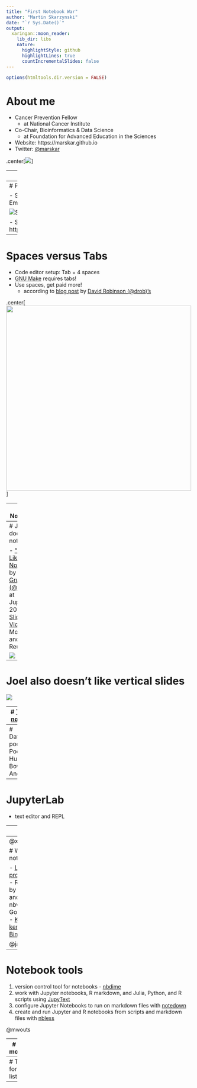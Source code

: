```yaml
---
title: "First Notebook War"
author: "Martin Skarzynski"
date: "`r Sys.Date()`"
output:
  xaringan::moon_reader:
    lib_dir: libs
    nature:
      highlightStyle: github
      highlightLines: true
      countIncrementalSlides: false
---
```


```r
options(htmltools.dir.version = FALSE)
```

# About me

- Cancer Prevention Fellow 
  - at National Cancer Institute
- Co-Chair, Bioinformatics & Data Science
  - at Foundation for Advanced Education in the Sciences
- Website: https://marskar.github.io
- Twitter: [@marskar](https://twitter.com/marskar)

.center[![](https://pbs.twimg.com/profile_images/1031975007214346245/vp0tsDy5_400x400.jpg)]

---
# About this talk

- The title: inspired by [a tweet](https://twitter.com/pgbovine/status/1034626381735317504) by [Philip Guo (@pgbovine)](https://twitter.com/pgbovine)

![tweet](1st-notebook-war-tweet.png)

---
# Previous conflicts

- Spaces versus Tabs
- Emacs versus Vim

![Silicon Valley GIF](silicon_valley_spaces_over_tabs_vim_over_emacs_by_digi_matrix-da824de.gif) 

- Source: https://goo.gl/images/U2KpcG

---
# Spaces versus Tabs

- Code editor setup: Tab = 4 spaces
- [GNU Make](https://www.gnu.org/software/make/) requires tabs!
- Use spaces, get paid more!
  - according to [blog post](https://stackoverflow.blog/2017/06/15/developers-use-spaces-make-money-use-tabs/) by [David Robinson (@drob)'s](https://twitter.com/drob)

.center[<img src='https://zgab33vy595fw5zq-zippykid.netdna-ssl.com/wp-content/uploads/2017/06/salary_graph-1-1400x1000.png}' width='500px'></img>]


---
# Notebooks

[Jupyter notebooks](https://jupyterlab.readthedocs.io/en/stable/user/notebook.html)
- are data science tools
- built on IPython by [Fernando Perez (@fperez)](https://twitter.com/fperez)
- combine [Markdown](https://www.markdownguide.org/) text, code, and output
- help data scientists communicate goals, methods, and results
- used in
    - [academia](https://www.oreilly.com/ideas/all-the-cool-kids-are-doing-it-maybe-we-should-too)
    - [Amazon](https://www.oreilly.com/ideas/machine-learning-and-ai-technologies-and-platforms-at-aws)
    - [Netflix](https://medium.com/netflix-techblog/scheduling-notebooks-348e6c14cfd6)
    - [PayPal](https://medium.com/paypal-engineering/paypal-notebooks-powered-by-jupyter-fd0067bd00b0)

.center[<img src='https://cdn-images-1.medium.com/max/2000/0*QLer52L9p-T72bGW' width='500px'></img>]

---
# Joel doesn't like notebooks

- ["I Don't Like Notebooks"](https://conferences.oreilly.com/jupyter/jup-ny/public/schedule/detail/68282) by [Joel Grus (@joelgrus)](https://twitter.com/joelgrus) at Jupytercon 2018
- [Slides](https://t.co/30peBFwTbv)
- [Video](https://youtu.be/7jiPeIFXb6U)
- Modularity and Reusability

![](joel-grus-jupytercon.png)

---
# Joel also doesn't like vertical slides

![](vertical-slides.png)

---
# [Tim likes notebooks](https://t.co/TjofhIRprv)

![](brevity-burn.png)

---
# DataFramed podcast
- Podcast by Hugo Bowne Andersen

---
# JupyterLab
- text editor and REPL

---
# Yihui

- [Blog post](https://yihui.name/en/2018/09/notebook-war/)
- [R notebooks](https://rmarkdown.rstudio.com/r_notebooks)
- these slides are made with R markdown!

---
@xieyihui

# Why use notebooks

- [Literate programming](http://www.literateprogramming.com/)
- Rendered by GitHub and nbviewer
- Google [colab](https://colab.research.google.com/)
- [Kaggle kernels](https://towardsdatascience.com/introduction-to-kaggle-kernels-2ad754ebf77)
- [Binder]()

@jakevplas

---
# Notebook tools

1. version control tool for notebooks - [nbdime]()
2. work with Jupyter notebooks, R markdown, and Julia, Python, and R scripts using [JupyText](https://github.com/mwouts/jupytext)
3. configure Jupyter Notebooks to run on markdown files with [notedown](https://github.com/aaren/notedown)
4. create and run Jupyter and R notebooks from scripts and markdown files with [nbless](https://github.com/marskar/nbless)

@mwouts 

---
# Write modules!

- Imports
    1. Standard Library
    2. Third Party
    3. User Defined
- Definitions
    - Classes
    - Functions
- Type Hints (Steven Lott's tutorial yesterday)
- Docstrings (with examples)
- `if __name__ == '__main__':`
- Function call(s), e.g. `doctest.testmod(verbose=True)`

---
# Thanks for listening!

---